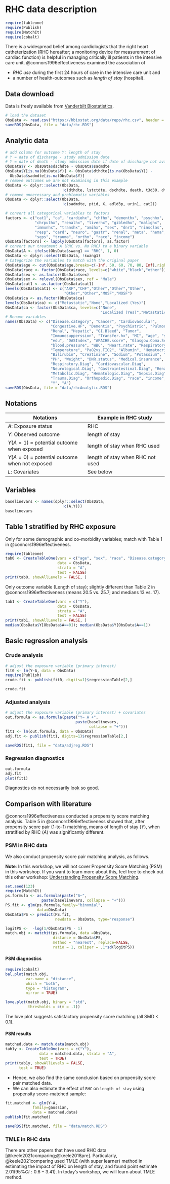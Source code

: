 # RHC data description

```r
require(tableone)
require(Publish)
require(MatchIt)
require(cobalt)
```

There is a widespread belief among cardiologists that the right heart catheterization (RHC hereafter; a monitoring device for measurement of cardiac function) is helpful in managing critically ill patients in the intensive care unit. @connors1996effectiveness examined the association of 

- *RHC use* during the first 24 hours of care in the intensive care unit and 
- a number of health-outcomes such as *length of stay* (hospital).

## Data download

Data is freely available from [Vanderbilt Biostatistics](https://hbiostat.org/data/).

```r
# load the dataset
ObsData <- read.csv("https://hbiostat.org/data/repo/rhc.csv", header = TRUE)
saveRDS(ObsData, file = "data/rhc.RDS")
```

## Analytic data

```r
# add column for outcome Y: length of stay 
# Y = date of discharge - study admission date
# Y = date of death - study admission date if date of discharge not available
ObsData$Y <- ObsData$dschdte - ObsData$sadmdte
ObsData$Y[is.na(ObsData$Y)] <- ObsData$dthdte[is.na(ObsData$Y)] - 
  ObsData$sadmdte[is.na(ObsData$Y)]
# remove outcomes we are not examining in this example
ObsData <- dplyr::select(ObsData, 
                         !c(dthdte, lstctdte, dschdte, death, t3d30, dth30, surv2md1))
# remove unnecessary and problematic variables 
ObsData <- dplyr::select(ObsData, 
                         !c(sadmdte, ptid, X, adld3p, urin1, cat2))

# convert all categorical variables to factors 
factors <- c("cat1", "ca", "cardiohx", "chfhx", "dementhx", "psychhx", 
             "chrpulhx", "renalhx", "liverhx", "gibledhx", "malighx", 
             "immunhx", "transhx", "amihx", "sex", "dnr1", "ninsclas", 
             "resp", "card", "neuro", "gastr", "renal", "meta", "hema", 
             "seps", "trauma", "ortho", "race", "income")
ObsData[factors] <- lapply(ObsData[factors], as.factor)
# convert our treatment A (RHC vs. No RHC) to a binary variable
ObsData$A <- ifelse(ObsData$swang1 == "RHC", 1, 0)
ObsData <- dplyr::select(ObsData, !swang1)
# Categorize the variables to match with the original paper
ObsData$age <- cut(ObsData$age,breaks=c(-Inf, 50, 60, 70, 80, Inf),right=FALSE)
ObsData$race <- factor(ObsData$race, levels=c("white","black","other"))
ObsData$sex <- as.factor(ObsData$sex)
ObsData$sex <- relevel(ObsData$sex, ref = "Male")
ObsData$cat1 <- as.factor(ObsData$cat1)
levels(ObsData$cat1) <- c("ARF","CHF","Other","Other","Other",
                          "Other","Other","MOSF","MOSF")
ObsData$ca <- as.factor(ObsData$ca)
levels(ObsData$ca) <- c("Metastatic","None","Localized (Yes)")
ObsData$ca <- factor(ObsData$ca, levels=c("None",
                                          "Localized (Yes)","Metastatic"))
# Rename variables
names(ObsData) <- c("Disease.category", "Cancer", "Cardiovascular", 
                    "Congestive.HF", "Dementia", "Psychiatric", "Pulmonary", 
                    "Renal", "Hepatic", "GI.Bleed", "Tumor", 
                    "Immunosupperssion", "Transfer.hx", "MI", "age", "sex", 
                    "edu", "DASIndex", "APACHE.score", "Glasgow.Coma.Score", 
                    "blood.pressure", "WBC", "Heart.rate", "Respiratory.rate", 
                    "Temperature", "PaO2vs.FIO2", "Albumin", "Hematocrit", 
                    "Bilirubin", "Creatinine", "Sodium", "Potassium", "PaCo2", 
                    "PH", "Weight", "DNR.status", "Medical.insurance", 
                    "Respiratory.Diag", "Cardiovascular.Diag", 
                    "Neurological.Diag", "Gastrointestinal.Diag", "Renal.Diag",
                    "Metabolic.Diag", "Hematologic.Diag", "Sepsis.Diag", 
                    "Trauma.Diag", "Orthopedic.Diag", "race", "income", 
                    "Y", "A")
saveRDS(ObsData, file = "data/rhcAnalytic.RDS")
```

## Notations

|Notations| Example in RHC study|
|---|---|
|$A$: Exposure status  | RHC |  
|$Y$: Observed outcome  | length of stay  |  
|$Y(A=1)$ = potential outcome when exposed  | length of stay when RHC used  |  
|$Y(A=0)$ = potential outcome when not exposed  | length of stay when RHC not used  |  
|$L$: Covariates  | See below |  

## Variables

```r
baselinevars <- names(dplyr::select(ObsData, 
                         !c(A,Y)))
baselinevars
```

## Table 1 stratified by RHC exposure

Only for some demographic and co-morbidity variables; match with Table 1 in @connors1996effectiveness.

```r
require(tableone)
tab0 <- CreateTableOne(vars = c("age", "sex", "race", "Disease.category", "Cancer"),
                       data = ObsData, 
                       strata = "A", 
                       test = FALSE)
print(tab0, showAllLevels = FALSE, )
```

Only outcome variable (Length of stay); slightly different than Table 2 in @connors1996effectiveness (means 20.5 vs. 25.7; and medians 13 vs. 17).

```r
tab1 <- CreateTableOne(vars = c("Y"),
                       data = ObsData, 
                       strata = "A", 
                       test = FALSE)
print(tab1, showAllLevels = FALSE, )
median(ObsData$Y[ObsData$A==0]); median(ObsData$Y[ObsData$A==1])
```

## Basic regression analysis

### Crude analysis

```r
# adjust the exposure variable (primary interest)
fit0 <- lm(Y~A, data = ObsData)
require(Publish)
crude.fit <- publish(fit0, digits=1)$regressionTable[2,]
```

```r
crude.fit
```


### Adjusted analysis

```r
# adjust the exposure variable (primary interest) + covariates
out.formula <- as.formula(paste("Y~ A +", 
                               paste(baselinevars, 
                                     collapse = "+")))
fit1 <- lm(out.formula, data = ObsData)
adj.fit <- publish(fit1, digits=1)$regressionTable[2,]
```

```r
saveRDS(fit1, file = "data/adjreg.RDS")
```

### Regression diagnostics

```r
out.formula
adj.fit 
plot(fit1)
```

Diagnostics do not necessarily look so good. 

## Comparison with literature

@connors1996effectiveness conducted a propensity score matching analysis. Table 5 in @connors1996effectiveness showed that, after propensity score pair (1-to-1) matching, means of length of stay ($Y$), when stratified by RHC ($A$) was significantly different. 

### PSM in RHC data

We also conduct propensity score pair matching analysis, as follows. 

**Note**: In this workshop, we will not cover Propensity Score Matching (PSM) in this workshop. If you want to learn more about this, feel free to check out this other workshop: [Understanding Propensity Score Matching](https://ehsanx.github.io/psw/).

```r
set.seed(123)
require(MatchIt)
ps.formula <- as.formula(paste("A~", 
                paste(baselinevars, collapse = "+")))
PS.fit <- glm(ps.formula,family="binomial", 
              data=ObsData)
ObsData$PS <- predict(PS.fit, 
                      newdata = ObsData, type="response")
```



```r
logitPS <-  -log(1/ObsData$PS - 1) 
match.obj <- matchit(ps.formula, data =ObsData,
                     distance = ObsData$PS,
                     method = "nearest", replace=FALSE,
                     ratio = 1, caliper = .1*sd(logitPS))
```

#### PSM diagnostics

```r
require(cobalt)
bal.plot(match.obj, 
         var.name = "distance", 
         which = "both",
         type = "histogram", 
         mirror = TRUE)
```


```r
love.plot(match.obj, binary = "std",
          thresholds = c(m = .1))
```

The love plot suggests satisfactory propensity score matching (all SMD < 0.1).

#### PSM results

```r
matched.data <- match.data(match.obj)
tab1y <- CreateTableOne(vars = c("Y"),
               data = matched.data, strata = "A", 
               test = TRUE)
print(tab1y, showAllLevels = FALSE, 
      test = TRUE)
```

- Hence, we also find the same conclusion based on propensity score pair matched data.
- We can also estimate the effect of `RHC` on `length of stay` using propensity score-matched sample:

```r
fit.matched <- glm(Y~A,
            family=gaussian, 
            data = matched.data)
publish(fit.matched)
```

```r
saveRDS(fit.matched, file = "data/match.RDS")
```

### TMLE in RHC data

There are other papers that have used RHC data [@keele2021comparing;@keele2018pre]. Particularly, @keele2021comparing used TMLE (with super learner) method in estimating the impact of RHC on length of stay, and found point estimate $2.01 (95\% CI: 0.6-3.41)$. In today's workshop, we will learn about TMLE method.
